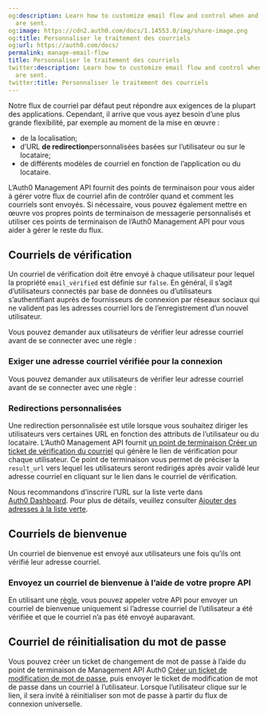 ```yaml
---
og:description: Learn how to customize email flow and control when and how emails
  are sent.
og:image: https://cdn2.auth0.com/docs/1.14553.0/img/share-image.png
og:title: Personnaliser le traitement des courriels
og:url: https://auth0.com/docs/
permalink: manage-email-flow
title: Personnaliser le traitement des courriels
twitter:description: Learn how to customize email flow and control when and how emails
  are sent.
twitter:title: Personnaliser le traitement des courriels
---
```






Notre flux de courriel par défaut peut répondre aux exigences de la plupart des applications. Cependant, il arrive que vous ayez besoin d’une plus grande flexibilité, par exemple au moment de la mise en œuvre :

* de la localisation;
* d’URL **de redirection**personnalisées basées sur l’utilisateur ou sur le locataire;
* de différents modèles de courriel en fonction de l’application ou du locataire.

L’Auth0 Management API fournit des points de terminaison pour vous aider à gérer votre flux de courriel afin de contrôler quand et comment les courriels sont envoyés. Si nécessaire, vous pouvez également mettre en œuvre vos propres points de terminaison de messagerie personnalisés et utiliser ces points de terminaison de l’Auth0 Management API pour vous aider à gérer le reste du flux.

## Courriels de vérification

Un courriel de vérification doit être envoyé à chaque utilisateur pour lequel la propriété `email_vérified` est définie sur `false`. En général, il s’agit d’utilisateurs connectés par base de données ou d’utilisateurs s’authentifiant auprès de fournisseurs de connexion par réseaux sociaux qui ne valident pas les adresses courriel lors de l’enregistrement d’un nouvel utilisateur.

Vous pouvez demander aux utilisateurs de vérifier leur adresse courriel avant de se connecter avec une règle :



### Exiger une adresse courriel vérifiée pour la connexion

Vous pouvez demander aux utilisateurs de vérifier leur adresse courriel avant de se connecter avec une règle :



### Redirections personnalisées

Une redirection personnalisée est utile lorsque vous souhaitez diriger les utilisateurs vers certaines URL en fonction des attributs de l’utilisateur ou du locataire. L’Auth0 Management API fournit [un point de terminaison Créer un ticket de vérification du courriel](/api/management/v2/#!/Tickets/post_email_verification) qui génère le lien de vérification pour chaque utilisateur. Ce point de terminaison vous permet de préciser la `result_url` vers lequel les utilisateurs seront redirigés après avoir validé leur adresse courriel en cliquant sur le lien dans le courriel de vérification.

Nous recommandons d’inscrire l’URL sur la liste verte dans [Auth0 Dashboard](%24%7Bmanage_url%7D/#/templates/provider). Pour plus de détails, veuillez consulter [Ajouter des adresses à la liste verte](/security/data-security/allowlist).

## Courriels de bienvenue

Un courriel de bienvenue est envoyé aux utilisateurs une fois qu’ils ont vérifié leur adresse courriel.

### Envoyez un courriel de bienvenue à l’aide de votre propre API

En utilisant une [règle](/rules), vous pouvez appeler votre API pour envoyer un courriel de bienvenue uniquement si l’adresse courriel de l’utilisateur a été vérifiée et que le courriel n’a pas été envoyé auparavant.



## Courriel de réinitialisation du mot de passe

Vous pouvez créer un ticket de changement de mot de passe à l’aide du point de terminaison de Management API Auth0 [Créer un ticket de modification de mot de passe](/api/management/v2/#!/Tickets/post_password_change), puis envoyer le ticket de modification de mot de passe dans un courriel à l’utilisateur. Lorsque l’utilisateur clique sur le lien, il sera invité à réinitialiser son mot de passe à partir du flux de connexion universelle.